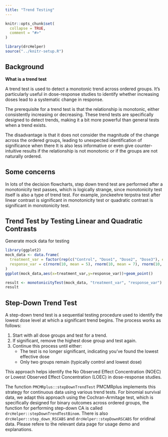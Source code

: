 ```yaml
---
title: "Trend Testing"
---
```


```r
knitr::opts_chunk$set(
  collapse = TRUE,
  comment = "#>"
)
```

```r
library(drcHelper)
source("../knitr-setup.R")
```

## Background

**What is a trend test**

A trend test is used to detect a monotonic trend across ordered groups. It's particularly useful in dose-response studies to identify whether increasing doses lead to a systematic change in response.

The prerequisite for a trend test is that the relationship is monotonic, either consistently increasing or decreasing. These trend tests are specifically designed to detect trends, making it a bit more powerful than general tests when a trend exists.

The disadvantage is that it does not consider the magnitude of the change across the ordered groups, leading to unexpected identification of significance when there It is also less informative or even give counter-intuitive results if the relationship is not monotonic or if the groups are not naturally ordered.


## Some concerns

In lots of the decision flowcharts, step down trend test are performed after a monotonicity test passes, which is logically strange, since monotonicity test itself is also a type of trend test. For example, jonckeehre terpstra test after linear contrast is significant in monotonicity test or quadratic contrast is significant in monotonicity test. 


## Trend Test by Testing Linear and Quadratic Contrasts

Generate mock data for testing

```r
library(ggplot2)
mock_data <- data.frame(
  treatment_var = factor(rep(c("Control", "Dose1", "Dose2", "Dose3"), each = 10)),
  response_var = c(rnorm(10, mean = 5), rnorm(10, mean = 7), rnorm(10, mean = 8), rnorm(10, mean = 10))
)
ggplot(mock_data,aes(x=treatment_var,y=response_var))+geom_point()
```

```r
result <- monotonicityTest(mock_data, "treatment_var", "response_var")
result
```


## Step-Down Trend Test

A step-down trend test is a sequential testing procedure used to identify the lowest dose level at which a significant trend begins. The process works as follows:

1. Start with all dose groups and test for a trend.
2. If significant, remove the highest dose group and test again.
3. Continue this process until either:
   - The test is no longer significant, indicating you've found the lowest effective dose
   - Only two groups remain (typically control and lowest dose)

This approach helps identify the No Observed Effect Concentration (NOEC) or Lowest Observed Effect Concentration (LOEC) in dose-response studies.

The function `PMCMRplus::stepDownTrendTest` PMCMRplus implements this strategy for continuous data using various trend tests. For binomial survival data, we adapt this approach using the Cochran-Armitage test, which is specifically designed for binary outcomes across ordered groups, the function for performing step-down CA is called `drcHelper::stepDownTrendTestBinom`. There is also `drcHelper::step_down_RSCABS` and `drcHelper::stepDownRSCABS` for oridinal data. Please refere to the relevant data page for usage demo and explanations. 



